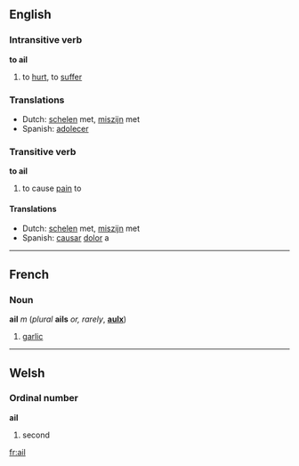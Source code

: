 ==English==
===Intransitive verb===
'''to ail'''

#to [[hurt]], to [[suffer]]

===Translations===
*Dutch: [[schelen]] met, [[miszijn]] met
*Spanish: [[adolecer]]

===Transitive verb===
'''to ail'''

#to cause [[pain]] to

====Translations====
*Dutch: [[schelen]] met, [[miszijn]] met
*Spanish: [[causar]] [[dolor]] a

----
==French==
===Noun===

'''ail''' ''m'' (''plural'' '''ails''' ''or, rarely'', '''[[aulx]]''')
#[[garlic]]

----
==Welsh==
===Ordinal number===
'''ail'''

#second


[[fr:ail]]
